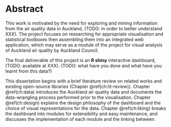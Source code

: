# Abstract {-}

This work is motivated by the need for exploring and mining information from the air quality data in Auckland, (TODO: in order to better understand XXX). The project focuses on researching for appropriate visualisation and statistical toolboxes then assembling them into an integrated web application, which may serve as a module of the project for visual analysis of Auckland air quality by Auckland Council.

The final deliverable of this project is an **R shiny** interactive dashboard, (TODO: available at XXX). (TODO: what have you done and what have you learnt from this data?)

This dissertation begins with a brief literature review on related works and existing open-source libraries (Chapter \@ref(ch:lit-review)). Chapter \@ref(ch:data) introduces the Auckland air quality data and documents the data-wrangling process performed prior to the visualisation. Chapter \@ref(ch:design) explains the design philosophy of the dashboard and the choice of visual representations for the data. Chapter \@ref(ch:liking) breaks the dashboard into modules for extensibility and easy maintenance, and discusses the implementation of each module and the linking between.

\newpage
